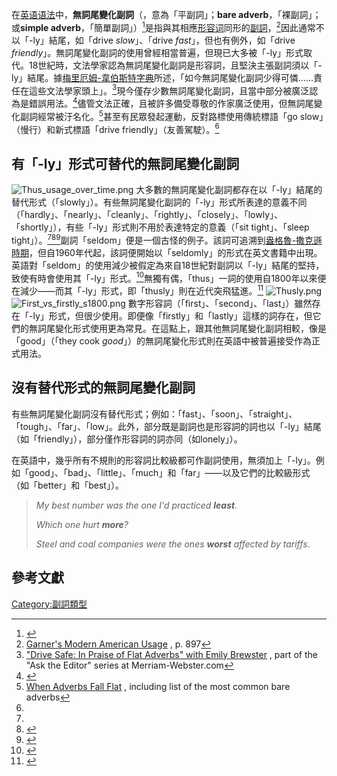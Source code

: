 {{NoteTA
|1=zh-cn:语法;zh-tw:文法;zh-hk:文法;}}
{{Translating|[[:en:Flat_adverb|:en:Flat adverb]]||tpercent=40|time=2021-03-29T09:37:55+00:00}}
在[[英语|英语]][[语法|语法]]中，'''無詞尾變化副詞'''（{{lang-en|'''flat adverb'''}}，意為「平副詞」；'''bare adverb'''，「裸副詞」；或'''simple adverb'''，「簡單副詞」）<ref name=oos>{{Cite book |title= Origins of the Specious: Myths and Misconceptions of the English Language |page=30 |last1=O'Conner |first1=P.T.  |last2= Kellerman |first2=S. |isbn=9781588368560 |url=https://books.google.com/books?id=2Ju-Vu0v6GQC&pg=PA30 |date= 2009 |publisher= Random House Publishing Group}}</ref>是指與其相應[[形容词|形容词]]同形的[[副詞|副詞]]，<ref name=garner>[https://books.google.com/books?id=FwmQpyibKkAC&lpg=PP1&pg=PA879#v=onepage&q=%22flat%20adverb%22&f=false Garner's Modern American Usage] {{Wayback|url=https://books.google.com/books?id=FwmQpyibKkAC&lpg=PP1&pg=PA879#v=onepage&q=%22flat%20adverb%22&f=false |date=20170215161041 }}, p. 897</ref>因此通常不以「-ly」結尾，如「drive ''slow''」、「drive ''fast''」，但也有例外，如「drive ''friendly''」。無詞尾變化副詞的使用曾經相當普遍，但現已大多被「-ly」形式取代。18世紀時，文法學家認為無詞尾變化副詞是形容詞，且堅決主張副詞須以「-ly」結尾。據[[韦氏词典#梅里厄姆-韦伯斯特大学字典|梅里厄姆-韋伯斯特字典]]所述，「如今無詞尾變化副詞少得可憐……責任在這些文法學家頭上」。<ref name="mw">[https://www.merriam-webster.com/video/drive-safe-in-praise-of-flat-adverbs "Drive Safe: In Praise of Flat Adverbs" with Emily Brewster] {{Wayback|url=https://www.merriam-webster.com/video/drive-safe-in-praise-of-flat-adverbs |date=20210422191804 }}, part of the "Ask the Editor" series at Merriam-Webster.com</ref>現今僅存少數無詞尾變化副詞，且當中部分被廣泛認為是錯誤用法。<ref name="mwfa">{{Cite book|url=https://books.google.com/books?id=7C6V9zRxSPkC&q=flat%20adverbs&pg=PA373|title=Merriam-Webster's Manual for Writers and Editors|last1=Merriam-Webster, Inc|date=1998|publisher=Merriam-Webster|isbn=9780877796220|page=373}}</ref>儘管文法正確，且被許多備受尊敬的作家廣泛使用，但無詞尾變化副詞經常被汙名化。<ref>[https://www.visualthesaurus.com/cm/wc/when-adverbs-fall-flat/ When Adverbs Fall Flat] {{Wayback|url=https://www.visualthesaurus.com/cm/wc/when-adverbs-fall-flat/ |date=20201111170415 }}, including list of the most common bare adverbs</ref>甚至有民眾發起運動，反對路標使用傳統標語「go slow」（慢行）和新式標語「drive friendly」（友善駕駛）。<ref name="oos" />

== 有「-ly」形式可替代的無詞尾變化副詞 ==
[[File:Thus_usage_over_time.png|thumb]]
大多數的無詞尾變化副詞都存在以「-ly」結尾的替代形式（「slowly」）。有些無詞尾變化副詞的「-ly」形式所表達的意義不同（「hardly」、「nearly」、「cleanly」、「rightly」、「closely」、「lowly」、「shortly」），有些「-ly」形式則不用於表達特定的意義（「sit tight」、「sleep tight」）。<ref name="mw" /><ref>{{Cite web |url=https://books.google.com/books?id=TkKVwYcG8Q4C&lpg=PA125&dq=flat%20adverbs&pg=PA125#v=onepage&q=flat%20adverbs&f=false |title=Working with Words: An Introduction to English Linguistics |access-date=2021-03-29 |archive-date=2017-02-15 |archive-url=https://web.archive.org/web/20170215161124/https://books.google.com/books?id=TkKVwYcG8Q4C&lpg=PA125&dq=flat%20adverbs&pg=PA125#v=onepage&q=flat%20adverbs&f=false |dead-url=no }}</ref><ref>{{Cite web |url=http://www.dailywritingtips.com/flat-adverbs-are-flat-out-useful |title=Flat Adverbs Are Flat-Out Useful |access-date=2021-03-29 |archive-date=2021-03-11 |archive-url=https://web.archive.org/web/20210311210751/https://www.dailywritingtips.com/flat-adverbs-are-flat-out-useful/ |dead-url=no }}</ref>副詞「seldom」便是一個古怪的例子。該詞可追溯到[[盎格鲁-撒克逊英格兰|盎格魯-撒克遜時期]]，但自1960年代起，該詞便開始以「seldomly」的形式在英文書籍中出現。英語對「seldom」的使用減少被假定為來自18世紀對副詞以「-ly」結尾的堅持，致使有時會使用其「-ly」形式。<ref>{{Cite web|url=https://katherinebarber.blogspot.com/2012/01/things-are-seldom-what-they-seem.html|title=Things seldom are what they seem|last=Barber|first=Katherine|date=January 10, 2012|website=Wordlady|access-date=2021-03-29|archive-date=2019-03-28|archive-url=https://web.archive.org/web/20190328104728/https://katherinebarber.blogspot.com/2012/01/things-are-seldom-what-they-seem.html|dead-url=no}}</ref>無獨有偶，「thus」一詞的使用自1800年以來便在減少——而其「-ly」形式，即「thusly」則在近代突飛猛進。<ref>{{Cite web|url=https://books.google.com/ngrams/graph?content=thusly&year_start=1800&year_end=2000&corpus=15&smoothing=3&share=&direct_url=t1%3B%2Cthusly%3B%2Cc0|title=Google Books Ngram Viewer|website=Google Books}}</ref>
[[File:Thusly.png|thumb]]
[[File:First_vs_firstly_s1800.png|thumb]]
數字形容詞（「first」、「second」、「last」）雖然存在「-ly」形式，但很少使用。即便像「firstly」和「lastly」這樣的詞存在，但它們的無詞尾變化形式使用更為常見。在這點上，跟其他無詞尾變化副詞相較，像是「good」（「they cook ''good''」）的無詞尾變化形式則在英語中被普遍接受作為正式用法。<br />

== 沒有替代形式的無詞尾變化副詞 ==
有些無詞尾變化副詞沒有替代形式；例如：「fast」、「soon」、「straight」、「tough」、「far」、「low」。此外，部分既是副詞也是形容詞的詞也以「-ly」結尾（如「friendly」），部分僅作形容詞的詞亦同（如lonely」）。

在英語中，幾乎所有不規則的形容詞比較級都可作副詞使用，無須加上「-ly」。例如「good」、「bad」、「little」、「much」和「far」——以及它們的比較級形式（如「better」和「best」）。

<blockquote>''My best number was the one I'd practiced '''least'''.''

''Which one hurt '''more'''?''

''Steel and coal companies were the ones '''worst''' affected by tariffs''.<br /></blockquote>

==參考文獻==
{{Reflist}}

{{lexical categories|state=collapsed}}

{{DEFAULTSORT:Flat Adverb}}
[[Category:副詞類型|Category:副詞類型]]